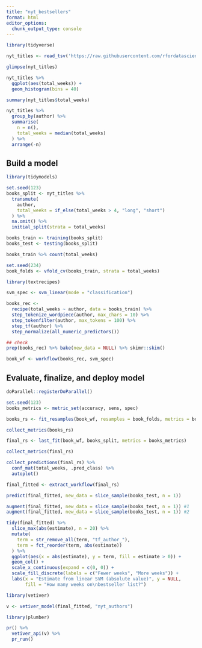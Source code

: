 ```yaml
---
title: "nyt_bestsellers"
format: html
editor_options: 
  chunk_output_type: console
---
```


```r
library(tidyverse)

nyt_titles <- read_tsv('https://raw.githubusercontent.com/rfordatascience/tidytuesday/master/data/2022/2022-05-10/nyt_titles.tsv')

glimpse(nyt_titles)
```

```r
nyt_titles %>% 
  ggplot(aes(total_weeks)) +
  geom_histogram(bins = 40)

summary(nyt_titles$total_weeks)
```

```r
nyt_titles %>% 
  group_by(author) %>% 
  summarise(
    n = n(),
    total_weeks = median(total_weeks)
  ) %>% 
  arrange(-n)
```
## Build a model
```r
library(tidymodels)

set.seed(123)
books_split <- nyt_titles %>% 
  transmute(
    author,
    total_weeks = if_else(total_weeks > 4, "long", "short")
  ) %>% 
  na.omit() %>% 
  initial_split(strata = total_weeks)

books_train <- training(books_split)
books_test <- testing(books_split)

books_train %>% count(total_weeks)
```

```r
set.seed(234)
book_folds <- vfold_cv(books_train, strata = total_weeks)
```

```r
library(textrecipes)

svm_spec <- svm_linear(mode = "classification")

books_rec <-
  recipe(total_weeks ~ author, data = books_train) %>% 
  step_tokenize_wordpiece(author, max_chars = 10) %>% 
  step_tokenfilter(author, max_tokens = 100) %>% 
  step_tf(author) %>% 
  step_normalize(all_numeric_predictors())

## check
prep(books_rec) %>% bake(new_data = NULL) %>% skimr::skim()

book_wf <- workflow(books_rec, svm_spec)
```

## Evaluate, finalize, and deploy model
```r
doParallel::registerDoParallel()

set.seed(123)
books_metrics <- metric_set(accuracy, sens, spec)

books_rs <- fit_resamples(book_wf, resamples = book_folds, metrics = books_metrics)

collect_metrics(books_rs)
```

```r
final_rs <- last_fit(book_wf, books_split, metrics = books_metrics)

collect_metrics(final_rs)
```

```r
collect_predictions(final_rs) %>% 
  conf_mat(total_weeks, .pred_class) %>% 
  autoplot()
```

```r
final_fitted <- extract_workflow(final_rs)

predict(final_fitted, new_data = slice_sample(books_test, n = 1))

augment(final_fitted, new_data = slice_sample(books_test, n = 1)) #1
augment(final_fitted, new_data = slice_sample(books_test, n = 1)) #2
```

```r
tidy(final_fitted) %>% 
  slice_max(abs(estimate), n = 20) %>% 
  mutate(
    term = str_remove_all(term, "tf_author_"),
    term = fct_reorder(term, abs(estimate))
  ) %>% 
  ggplot(aes(x = abs(estimate), y = term, fill = estimate > 0)) +
  geom_col() +
  scale_x_continuous(expand = c(0, 0)) +
  scale_fill_discrete(labels = c("Fewer weeks", "More weeks")) +
  labs(x = "Estimate from linear SVM (absolute value)", y = NULL,
       fill = "How many weeks on\nbestseller list?")
```

```r
library(vetiver)

v <- vetiver_model(final_fitted, "nyt_authors")
```

```r
library(plumber)

pr() %>%
  vetiver_api(v) %>% 
  pr_run()
```









































